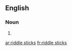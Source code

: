 ==English==

===Noun===
{{head|en|noun plural form}}

# {{plural of|riddle stick|lang=en}}

[[ar:riddle sticks]]
[[fr:riddle sticks]]